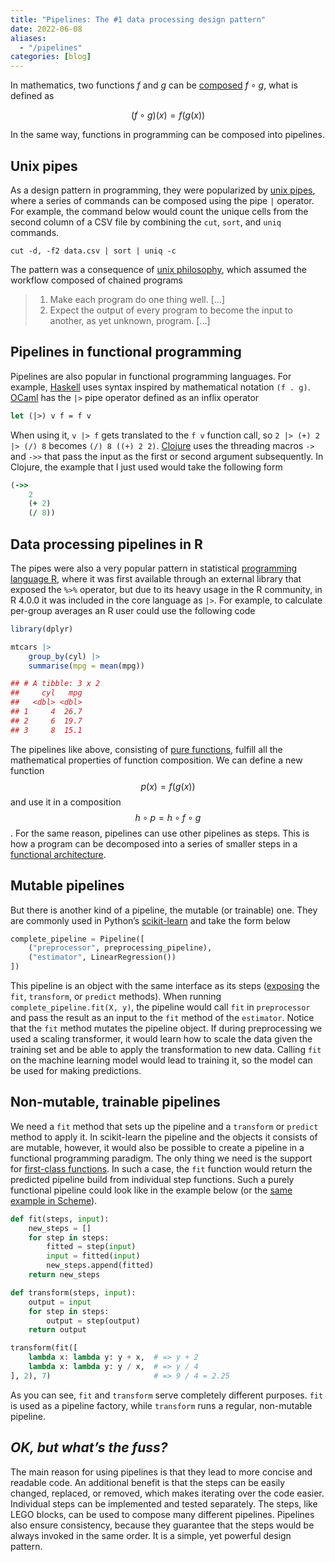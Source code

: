 ```yaml
---
title: "Pipelines: The #1 data processing design pattern"
date: 2022-06-08
aliases:
  - "/pipelines"
categories: [blog]
---
```


In mathematics, two functions $f$ and $g$ can be [composed] $f \circ g$, what is defined as

$$
(f \circ g)(x) = f(g(x))
$$

In the same way, functions in programming can be composed into pipelines.

## Unix pipes

As a design pattern in programming, they were popularized by [unix pipes], where a series of commands can be
composed using the pipe `|` operator. For example, the command below would count the unique cells from the second
column of a CSV file by combining the `cut`, `sort`, and `uniq` commands.

```shell
cut -d, -f2 data.csv | sort | uniq -c
```

The pattern was a consequence of [unix philosophy], which assumed the workflow composed
of chained programs

> 1. Make each program do one thing well. [...]
> 2. Expect the output of every program to become the input to another, as yet unknown, program. [...]

## Pipelines in functional programming

Pipelines are also popular in functional programming languages. For example, [Haskell] uses syntax inspired by mathematical
notation `(f . g)`. [OCaml] has the `|>` pipe operator defined as an inflix operator

```ocaml
let (|>) v f = f v
```

When using it, `v |> f` gets translated to the `f v` function call, so `2 |> (+) 2 |> (/) 8` becomes
`(/) 8 ((+) 2 2)`. [Clojure] uses the threading macros `->` and `->>` that pass the input as
the first or second argument subsequently. In Clojure, the example that I just used would take
the following form

```clojure
(->>
    2
    (+ 2)
    (/ 8))
```

## Data processing pipelines in R

The pipes were also a very popular pattern in statistical [programming language R], where it was first available through
an external library that exposed the `%>%` operator, but due to its heavy usage in the R community, in R 4.0.0 it was
included in the core language as `|>`. For example, to calculate per-group averages an R user could use the following
code

```r
library(dplyr)

mtcars |>
    group_by(cyl) |>
    summarise(mpg = mean(mpg))

## # A tibble: 3 x 2
##     cyl   mpg
##   <dbl> <dbl>
## 1     4  26.7
## 2     6  19.7
## 3     8  15.1
```

The pipelines like above, consisting of [pure functions], fulfill all the mathematical properties of function
composition. We can define a new function $$p(x) = f(g(x))$$ and use it in a composition $$h \circ p = h \circ f \circ g$$.
For the same reason, pipelines can use other pipelines as steps. This is how a program can be decomposed into a series
of smaller steps in a [functional architecture].

## Mutable pipelines

But there is another kind of a pipeline, the mutable (or trainable) one. They are commonly used in Python's [scikit-learn]
and take the form below

```python
complete_pipeline = Pipeline([
    ("preprocessor", preprocessing_pipeline),
    ("estimator", LinearRegression())
])
```

This pipeline is an object with the same interface as its steps ([exposing] the `fit`, `transform`, or `predict` methods).
When running `complete_pipeline.fit(X, y)`, the pipeline would call `fit` in `preprocessor` and pass the result as an
input to the `fit` method of the `estimator`. Notice that the `fit` method mutates the pipeline object. If during
preprocessing we used a scaling transformer, it would learn how to scale the data given the training set and be able
to apply the transformation to new data. Calling `fit` on the machine learning model would lead to training it, so
the model can be used for making predictions.

## Non-mutable, trainable pipelines

We need a `fit` method that sets up the pipeline and a `transform` or `predict` method to apply it.
In scikit-learn the pipeline and the objects it consists of are mutable, however, it would also be possible to create
a pipeline in a functional programming paradigm. The only thing we need is the support for [first-class functions].
In such a case, the `fit` function would return the predicted pipeline build from individual step functions.
Such a purely functional pipeline could look like in the example below (or the [same example in Scheme](https://github.com/twolodzko/twolodzko.github.io/blob/main/snippets/pipeline.scm)).

```python
def fit(steps, input):
    new_steps = []
    for step in steps:
        fitted = step(input)
        input = fitted(input)
        new_steps.append(fitted)
    return new_steps

def transform(steps, input):
    output = input
    for step in steps:
        output = step(output)
    return output

transform(fit([
    lambda x: lambda y: y + x,  # => y + 2
    lambda x: lambda y: y / x,  # => y / 4
], 2), 7)                       # => 9 / 4 = 2.25
```

As you can see, `fit` and `transform` serve completely different purposes. `fit` is used as a pipeline factory,
while `transform` runs a regular, non-mutable pipeline.

## *OK, but what's the fuss?*

The main reason for using pipelines is that they lead to more concise and readable code.
An additional benefit is that the steps can be easily changed, replaced, or removed, which makes iterating over the
code easier. Individual steps can be implemented and tested separately. The steps, like LEGO blocks, can be used to
compose many different pipelines. Pipelines also ensure consistency, because they guarantee that the steps would be
always invoked in the same order. It is a simple, yet powerful design pattern.


 [composed]: https://en.wikipedia.org/wiki/Function_composition
 [pure functions]: https://en.wikipedia.org/wiki/Pure_function
 [unix pipes]: https://en.wikipedia.org/wiki/Pipeline_(Unix)
 [unix philosophy]: https://en.wikipedia.org/wiki/Unix_philosophy
 [haskell]: https://wiki.haskell.org/Function_composition
 [ocaml]: https://stackoverflow.com/questions/8986010/is-it-possible-to-use-pipes-in-ocaml
 [clojure]: https://clojure.org/guides/threading_macros
 [programming language r]: https://www.r-bloggers.com/2021/05/the-new-r-pipe/
 [functional architecture]: https://www.goodreads.com/book/show/34921689-domain-modeling-made-functional
 [scikit-learn]: https://mahmoudyusof.github.io/general/scikit-learn-pipelines/
 [exposing]: https://scikit-learn.org/stable/modules/generated/sklearn.pipeline.Pipeline.html
 [python's]: https://www.youtube.com/watch?v=BFaadIqWlAg
 [first-class functions]: https://en.wikipedia.org/wiki/First-class_function
